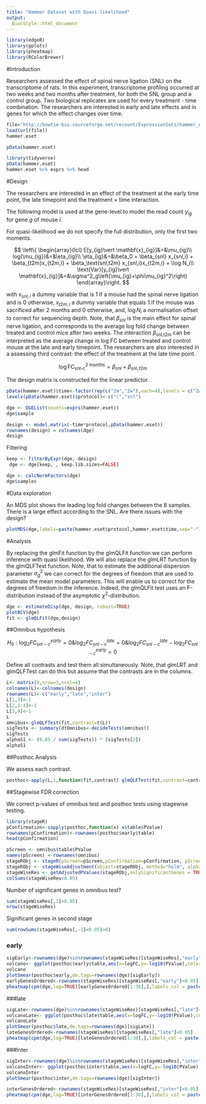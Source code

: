```yaml
---
title: "Hammer Dataset with Quasi likelihood"
output:
  BiocStyle::html_document
---
```



```r
library(edgeR)
library(gplots)
library(pheatmap)
library(RColorBrewer)
```

#Introduction

Researchers assessed the effect of spinal nerve ligation (SNL) on the transcriptome of rats. In this experiment, transcriptome profiling occurred at two weeks and two months after treatment, for both the SNL group and a control group. Two biological replicates are used for every treatment - time combination. The researchers are interested in early and late effects and in genes for which the effect changes over time. 

```r
file="http://bowtie-bio.sourceforge.net/recount/ExpressionSets/hammer_eset.RData"
load(url(file))
hammer.eset
```

```r
pData(hammer.eset)
````

```r
library(tidyverse)
pData(hammer.eset)
hammer.eset %>% exprs %>% head
```

#Design



The researchers are interested in an effect of the treatment at the early time point, the late timepoint and the treatment $\times$ time interaction. 

The following model is used at the gene-level to model the read count $y_{ig}$ for gene $g$ of mouse $i$.

For quasi-likelihood we do not specify the full distribution, only the first two moments. 

$$
\left\{
\begin{array}{lcl}
E[y_{ig}\vert \mathbf{x}_{ig}]&=&\mu_{ig}\\
log(\mu_{ig})&=&\eta_{ig}\\
\eta_{ig}&=&\beta_0 + \beta_{snl} x_{snl,i} + \beta_{t2m}x_{t2m,i} + \beta_\text{snl,t2m} x_{snl,i}x_{t2m,i} + \log N_i\\
\text{Var}[y_{ig}\vert \mathbf{x}_{ig}]&=&\sigma^2_g\left(\mu_{ig}+\phi\mu_{ig}^2\right)
\end{array}\right.
$$

with $x_{snl,i}$ a dummy variable that is 1 if a mouse had the spinal nerve ligation and is 0 otherwise, $x_{t2m,i}$ a dummy variable that equals 1 if the mouse was sacrificed after 2 months and 0 otherwise, and, $\log{N}_i$ a normalisation offset to correct for sequencing depth. Note, that $\beta_{snl}$ is the main effect for spinal nerve ligation, and corresponds to the average log fold change between treated and control mice after two weeks. The interaction  $\beta_\text{snl,t2m}$ can be interpreted as the average change in log FC between treated and control mouse at the late and early timepoint. The researchers are also interested in a assessing third contrast: the effect of the treatment at the late time point.

$$ \log \text{FC}^\text{2 months}_\text{snl-c}= \beta_{snl}+\beta_{snl,t2m}$$

The design matrix is constructed for the linear predictor. 

```r
pData(hammer.eset)$time<-factor(rep(c("2m","2w"),each=4),levels = c("2w","2m"))
levels(pData(hammer.eset)$protocol)<-c("c","snl")
```

```r
dge <- DGEList(counts=exprs(hammer.eset))
dge$sample
```

```r
design <- model.matrix(~time*protocol,pData(hammer.eset))
rownames(design) = colnames(dge)
design
```

Filtering
```r
keep <- filterByExpr(dge, design)
 dge <- dge[keep, , keep.lib.sizes=FALSE]
```

```r
dge <- calcNormFactors(dge)
dge$samples
```

#Data exploration

An MDS plot shows the leading log fold changes between the 8 samples. There is a large effect according to the SNL. Are there issues with the design? 

```r
plotMDS(dge,labels=paste(hammer.eset$protocol,hammer.eset$time,sep="-"),col=as.double(hammer.eset$protocol))
```

#Analysis

By replacing the glmFit function by the glmQLFit function we can perform inference with quasi likelihood. 
We will also replace the glmLRT function by the glmQLFTest function. Note, that to estimate the additional dispersion parameter $\sigma^2_g$ we can correct for the degrees of freedom that are used to estimate the mean model parameters. This will enable us to correct for the degrees of freedom in the inference. Indeed, the glmQLFit test uses an F-distribution instead of the asymptotic $\chi^2$-distribution. 

```r
dge <- estimateDisp(dge, design, robust=TRUE)  
plotBCV(dge)
fit <- glmQLFit(dge,design)
```

##Omnibus hypothesis

$$H_0: \log_2 FC_{snl-c}^{early}=0 \& \log_2 FC_{snl-c}^{late}=0 \& \log_2 FC_{snl-c}^{late} - \log_2 FC_{snl-c}^{early}=0$$

Define all contrasts and test them all simultaneously. 
Note, that glmLRT and glmQLFTest can do this but assume that the contrasts are in the columns. 

```r
L<- matrix(0,nrow=3,ncol=4)
colnames(L)<-colnames(design)
rownames(L)<-c("early","late","inter")
L[1,3]<-1
L[2,3:4]<-1
L[3,4]<-1
L
omnibus<-glmQLFTest(fit,contrast=t(L))
sigTests <- summary(dtOmnibus<-decideTests(omnibus))
sigTests
alphaS1 <- (0.05 / sum(sigTests)) * (sigTests[2])  
alphaS1
```

##Posthoc Analysis

We assess each contrast.

```r
posthoc<-apply(L,1,function(fit,contrast) glmQLFTest(fit,contrast=contrast), fit=fit)
```

##Stagewise FDR correction

We correct p-values of omnibus test and posthoc tests using stagewise testing.

```r
library(stageR)
pConfirmation<-sapply(posthoc,function(x) x$table$PValue)
rownames(pConfirmation)<-rownames(posthoc$early$table)
head(pConfirmation)
```

```r
pScreen <- omnibus$table$PValue
names(pScreen) <-rownames(omnibus)
stageRObj <- stageR(pScreen=pScreen,pConfirmation=pConfirmation, pScreenAdjusted=FALSE)
stageRObj <- stageWiseAdjustment(object=stageRObj, method="holm", alpha=0.05)
stageWiseRes <- getAdjustedPValues(stageRObj,onlySignificantGenes = TRUE,order = TRUE)
colSums(stageWiseRes<0.05)
```

Number of significant genes in omnibus test?

```r
sum(stageWiseRes[,1]<0.05)
nrow(stageWiseRes)
```

Significant genes in second stage

```r
sum(rowSums(stageWiseRes[,-1]<0.05)>0)
```



### early 

```r
sigEarly<-rownames(dge)%in%rownames(stageWiseRes)[stageWiseRes[,"early"]<0.05]
volcano<- ggplot(posthoc$early$table,aes(x=logFC,y=-log10(PValue),color=sigEarly)) + geom_point() + scale_color_manual(values=c("black","red"))
volcano
plotSmear(posthoc$early,de.tags=rownames(dge)[sigEarly])
earlyGenesOrdered<-rownames(stageWiseRes)[stageWiseRes[,"early"]<0.05]
pheatmap(cpm(dge,log=TRUE)[earlyGenesOrdered[1:30],],labels_col = paste(hammer.eset$protocol,hammer.eset$time,sep="-"))
```

###late
```r
sigLate<-rownames(dge)%in%rownames(stageWiseRes)[stageWiseRes[,"late"]<0.05]
volcanoLate<- ggplot(posthoc$late$table,aes(x=logFC,y=-log10(PValue),color=sigLate)) + geom_point() + scale_color_manual(values=c("black","red"))
volcanoLate
plotSmear(posthoc$late,de.tags=rownames(dge)[sigLate])
lateGenesOrdered<-rownames(stageWiseRes)[stageWiseRes[,"late"]<0.05]
pheatmap(cpm(dge,log=TRUE)[lateGenesOrdered[1:30],],labels_col = paste(hammer.eset$protocol,hammer.eset$time,sep="-"))
```


###Inter
```r
sigInter<-rownames(dge)%in%rownames(stageWiseRes)[stageWiseRes[,"inter"]<0.05]
volcanoInter<- ggplot(posthoc$inter$table,aes(x=logFC,y=-log10(PValue),color=sigInter)) + geom_point() + scale_color_manual(values=c("black","red"))
volcanoInter
plotSmear(posthoc$inter,de.tags=rownames(dge)[sigInter])

interGenesOrdered<-rownames(stageWiseRes)[stageWiseRes[,"inter"]<0.05]
pheatmap(cpm(dge,log=TRUE)[interGenesOrdered[1:30],],labels_col = paste(hammer.eset$protocol,hammer.eset$time,sep="-"))
```